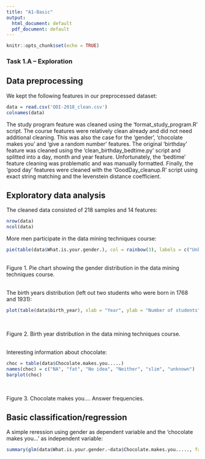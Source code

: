 ```yaml
---
title: "A1-Basic"
output:
  html_document: default
  pdf_document: default
---
```


```r
knitr::opts_chunk$set(echo = TRUE)
```

### Task 1.A – Exploration
## Data preprocessing
We kept the following features in our preprocessed dataset:
```r
data = read.csv('ODI-2018_clean.csv')
colnames(data)
```
The study program feature was cleaned using the 'format_study_program.R' script. The course features were relatively clean already and did not need additional cleaning. This was also the case for the 'gender', 'chocolate makes you' and 'give a random number' features. The original 'birthday' feature was cleaned using the 'clean_birthday_bedtime.py' script and splitted into a day, month and year feature. Unfortunately, the 'bedtime' feature cleaning was problematic and was manually formatted. Finally, the 'good day' features were cleaned with the 'GoodDay_cleanup.R' script using exact string matching and the levenstein distance coefficient.

## Exploratory data analysis
The cleaned data consisted of 218 samples and 14 features:
```r
nrow(data)
ncol(data)
```

More men participate in the data mining techniques course:
```r
pie(table(data$What.is.your.gender.), col = rainbow(3), labels = c("Unknown: 4","Females: 63","Males: 150"))
```
\
Figure 1. Pie chart showing the gender distribution in the data mining techniques course.\
\

The birth years distribution (left out two students who were born in 1768 and 1931):
```r
plot(table(data$birth_year), xlab = "Year", ylab = "Number of students", xlim = c(1981,2000))
```
\

Figure 2. Birth year distribution in the data mining techniques course.\
\

Interesting information about chocolate:
```r
choc = table(data$Chocolate.makes.you.....)
names(choc) = c("NA", "fat", "No idea", "Neither", "slim", "unknown")
barplot(choc)
```
\

Figure 3. Chocolate makes you.... Answer frequencies.

## Basic classification/regression
A simple reression using gender as dependent variable and the 'chocolate makes you...' as independent variable:
```r
summary(glm(data$What.is.your.gender.~data$Chocolate.makes.you....., family = 'binomial'))
```